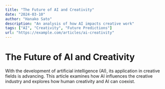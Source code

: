 ```yaml
---
title: "The Future of AI and Creativity"
date: "2024-03-10"
author: "Hanako Sato"
description: "An analysis of how AI impacts creative work"
tags: ["AI", "Creativity", "Future Predictions"]
url: "https://example.com/articles/ai-creativity"
---
```


# The Future of AI and Creativity

With the development of artificial intelligence (AI), its application in creative fields is advancing. This article examines how AI influences the creative industry and explores how human creativity and AI can coexist.
